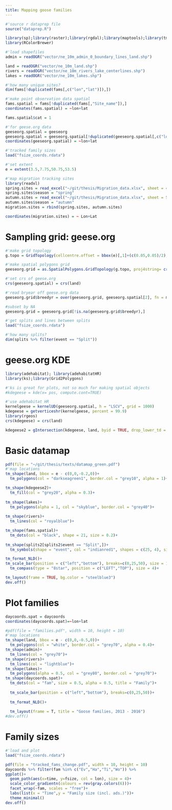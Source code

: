 ```yaml
---
title: Mapping goose families
---
```


```r
#'source r dataprep file
source("dataprep.R")
```

```r
library(sp);library(raster);library(rgdal);library(maptools);library(tmap)
library(RColorBrewer)
```

```r
#'load shapefiles
admin = readOGR("vector/ne_10m_admin_0_boundary_lines_land.shp")

land = readOGR("vector/ne_10m_land.shp")
rivers = readOGR("vector/ne_10m_rivers_lake_centerlines.shp")
lakes = readOGR("vector/ne_10m_lakes.shp")

#'how many unique sites?
dim(fams[!duplicated(fams[,c("lon","lat")]),])

#'make point observation data spatial
fams.spatial = fams[!duplicated(fams[,"Site_name"]),]
coordinates(fams.spatial) = ~lon+lat

fams.spatial$cat = 1

#'for geese.org data
geeseorg.spatial = geeseorg
geeseorg.spatial = geeseorg.spatial[!duplicated(geeseorg.spatial[,c("lon","lat")]),]
coordinates(geeseorg.spatial) = ~lon+lat

#'tracked family sizes
load("fsize_coords.rdata")

#'set extent
e = extent(3.5,7.75,50.75,53.5)
```


```r
#'map migration tracking sites
library(readxl)
spring.sites = read_excel("~/git/thesis/Migration_data.xlsx", sheet = 4)
spring.sites$season = "spring"
autumn.sites = read_excel("~/git/thesis/Migration_data.xlsx", sheet = 5)
autumn.sites$season = "autumn"
migration.sites = rbind(spring.sites, autumn.sites)

coordinates(migration.sites) = ~ Lon+Lat
```

# Sampling grid: geese.org

```r
#'make grid topology
g.topo = GridTopology(cellcentre.offset = bbox(e)[,1]+(c(0.05,0.05)/2), cellsize = c(0.05,0.05), cells.dim = ceiling(diff(t(bbox(e)))/c(0.05,0.05)))

#'make spatial polygons grid
geeseorg.grid = as.SpatialPolygons.GridTopology(g.topo, proj4string= crs(admin))

#'set crs of geese.org
crs(geeseorg.spatial) = crs(land)

#'read bryear off geese.org data
geeseorg.grid$breedyr = over(geeseorg.grid, geeseorg.spatial[2], fn = max)

#subset by NA
geeseorg.grid = geeseorg.grid[!is.na(geeseorg.grid$breedyr),]
```

```r
#'get splits and lines between splits
load("fsize_coords.rdata")

#'how many splits?
dim(splits %>% filter(event == "Split"))
```

# geese.org KDE

```r
library(adehabitat); library(adehabitatHR)
library(ks);library(Grid2Polygons)

#'ks is great for plots, not so much for making spatial objects
#kdegeese = kde(x= pos, compute.cont=TRUE)

#'use adehabitat HR
kernelgeese = kernelUD(geeseorg.spatial, h = "LSCV", grid = 1000)
kdegeese = getverticeshr(kernelgeese, percent = 99.9)
library(rgeos)
crs(kdegeese) = crs(land)

kdegeese2 = gIntersection(kdegeese, land, byid = TRUE, drop_lower_td = TRUE)
```


# Basic datamap

```r
pdf(file = "~/git/thesis/texts/datamap_green.pdf")
#'map locations
tm_shape(land, bbox = e - c(0,0,-0.2,0))+
  tm_polygons(col = "darkseagreen1", border.col = "grey10", alpha = 1)+

tm_shape(kdegeese2)+
  tm_fill(col = "grey20", alpha = 0.3)+
  
tm_shape(lakes)+
  tm_polygons(alpha = 1, col = "skyblue", border.col = "grey40")+
  
tm_shape(rivers)+
  tm_lines(col = "royalblue")+

tm_shape(fams.spatial)+
  tm_dots(col = "black", shape = 21, size = 0.2)+
  
tm_shape(splits2[splits2$event == "Split",])+
  tm_symbols(shape = "event", col = "indianred1", shapes = c(25, 4), size = 0.5, border.col = "violetred4", showNA = F, shapeNA = NA, legend.shape.show = F)+

tm_format_NLD()+
tm_scale_bar(position = c("left","bottom"), breaks=c(0,25,50), size = 1)+
  tm_compass(type = "8star", position = c("LEFT","TOP"), size = 4)+

tm_layout(frame = TRUE, bg.color = "steelblue3")
dev.off()
```

# Plot families

```r
daycoords.spat = daycoords
coordinates(daycoords.spat)=~lon+lat
```

```r
#pdf(file = "families.pdf", width = 10, height = 10)
#'map locations
tm_shape(land, bbox = e - c(0,0,-0.5,0))+
  tm_polygons(col = "white", border.col = "grey70", alpha = 0.4)+
tm_shape(admin)+
  tm_lines(col = "grey70")+
tm_shape(rivers)+
  tm_lines(col = "lightblue")+
tm_shape(lakes)+
  tm_polygons(alpha = 0.5, col = "grey80", border.col = "grey70")+
tm_shape(daycoords.spat)+
  tm_dots(col = "fam", size = 0.5, alpha = 0.5, title = "Family")+
  
  tm_scale_bar(position = c("left","bottom"), breaks=c(0,25,50))+
  
  tm_format_NLD()+
  
  tm_layout(frame = T, title = "Goose families, 2013 - 2016")
#dev.off()
```

# Family sizes

```r
#'load and plot
load("fsize_coords.rdata")

pdf(file = "tracked_fams_change.pdf", width = 10, height = 10)
daycoords %>% filter(fam %in% c("Ev","Ha","Ti","Wo")) %>%
ggplot()+
  geom_path(aes(x=time, y=fsize, col = lon), size = 4)+
  scale_color_gradientn(colours = rev(gray.colors(6)))+
  facet_wrap(~fam, scales = "free")+
  labs(list(x = "Time",y = "Family size (incl. ads.)"))+
  theme_minimal()
dev.off()
```

